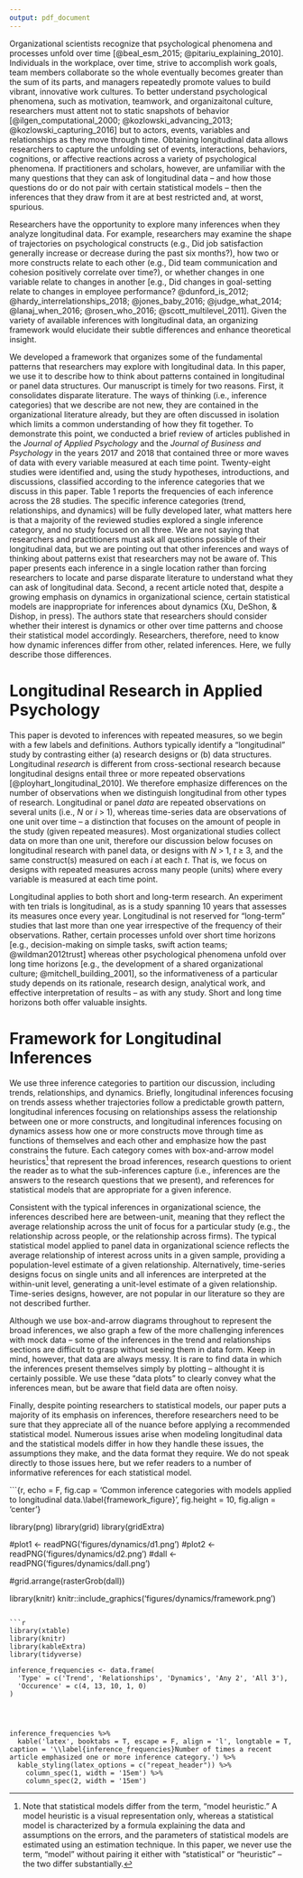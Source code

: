 ```yaml
---
output: pdf_document
---
```


Organizational scientists recognize that psychological phenomena and processes unfold over time [@beal_esm_2015; @pitariu_explaining_2010]. Individuals in the workplace, over time, strive to accomplish work goals, team members collaborate so the whole eventually becomes greater than the sum of its parts, and managers repeatedly promote values to build vibrant, innovative work cultures. To better understand psychological phenomena, such as motivation, teamwork, and organizaitonal culture, researchers must attent not to static snapshots of behavior  [@ilgen_computational_2000; @kozlowski_advancing_2013; @kozlowski_capturing_2016] but to actors, events, variables and relationships as they move through time. Obtaining longitudinal data allows researchers to capture the unfolding set of events, interactions, behaviors, cognitions, or affective reactions across a variety of psychological phenomena. If practitioners and scholars, however, are unfamiliar with the many questions that they can ask of longitudinal data -- and how those questions do or do not pair with certain statistical models -- then the inferences that they draw from it are at best restricted and, at worst, spurious.  

Researchers have the opportunity to explore many inferences when they analyze longitudinal data. For example, researchers may examine the shape of trajectories on psychological constructs (e.g., Did job satisfaction generally increase or decrease during the past six months?), how two or more constructs relate to each other (e.g., Did team communication and cohesion positively correlate over time?), or whether changes in one variable relate to changes in another [e.g., Did changes in goal-setting relate to changes in employee performance? @dunford_is_2012; @hardy_interrelationships_2018; @jones_baby_2016; @judge_what_2014; @lanaj_when_2016; @rosen_who_2016; @scott_multilevel_2011]. Given the variety of available inferences with longitudinal data, an organizing framework would elucidate their subtle differences and enhance theoretical insight.

We developed a framework that organizes some of the fundamental patterns that researchers may explore with longitudinal data. In this paper, we use it to describe how to think about patterns contained in longitudinal or panel data structures. Our manuscript is timely for two reasons. First, it consolidates disparate literature. The ways of thinking (i.e., inference categories) that we describe are not new, they are contained in the organizational literature already, but they are often discussed in isolation which limits a common understanding of how they fit together. To demonstrate this point, we conducted a brief review of articles published in the *Journal of Applied Psychology* and the *Journal of Business and Psychology* in the years 2017 and 2018 that contained three or more waves of data with every variable measured at each time point. Twenty-eight studies were identified and, using the study hypotheses, introductions, and discussions, classified according to the inference categories that we discuss in this paper. Table 1 reports the frequencies of each inference across the 28 studies. The specific inference categories (trend, relationships, and dynamics) will be fully developed later, what matters here is that a majority of the reviewed studies explored a single inference category, and no study focused on all three. We are not saying that researchers and practitioners must ask all questions possible of their longitudinal data, but we are pointing out that other inferences and ways of thinking about patterns exist that researchers may not be aware of. This paper presents each inference in a single location rather than forcing researchers to locate and parse disparate literature to understand what they can ask of longitudinal data. Second, a recent article noted that, despite a growing emphasis on dynamics in organizational science, certain statistical models are inappropriate for inferences about dynamics (Xu, DeShon, & Dishop, in press). The authors state that researchers should consider whether their interest is dynamics or other over time patterns and choose their statistical model accordingly. Researchers, therefore, need to know how dynamic inferences differ from other, related inferences. Here, we fully describe those differences. 

# Longitudinal Research in Applied Psychology

This paper is devoted to inferences with repeated measures, so we begin with a few labels and definitions. Authors typically identify a "longitudinal" study by contrasting either (a) research designs or (b) data structures. Longitudinal *research* is different from cross-sectional research because longitudinal designs entail three or more repeated observations [@ployhart_longitudinal_2010]. We therefore emphasize differences on the number of observations when we distinguish longitudinal from other types of research. Longitudinal or panel *data* are repeated observations on several units (i.e., $N$ or $i$ > 1), whereas time-series data are observations of one unit over time -- a distinction that focuses on the amount of people in the study (given repeated measures). Most organizational studies collect data on more than one unit, therefore our discussion below focuses on longitudinal research with panel data, or designs with $N$ > 1, $t$ $\geq$ 3, and the same construct(s) measured on each $i$ at each $t$. That is, we focus on designs with repeated measures across many people (units) where every variable is measured at each time point. 

Longitudinal applies to both short and long-term research. An experiment with ten trials is longitudinal, as is a study spanning 10 years that assesses its measures once every year. Longitudinal is not reserved for "long-term" studies that last more than one year irrespective of the frequency of their observations. Rather, certain processes unfold over short time horizons [e.g., decision-making on simple tasks, swift action teams; @wildman2012trust] whereas other psychological phenomena unfold over long time horizons [e.g., the development of a shared organizational culture; @mitchell_building_2001], so the informativeness of a particular study depends on its rationale, research design, analytical work, and effective interpretation of results -- as with any study. Short and long time horizons both offer valuable insights.

\begin{center}

------------

Insert Table 1 about here

------------

\end{center}

# Framework for Longitudinal Inferences

We use three inference categories to partition our discussion, including trends, relationships, and dynamics. Briefly, longitudinal inferences focusing on trends assess whether trajectories follow a predictable growth pattern, longitudinal inferences focusing on relationships assess the relationship between one or more constructs, and longitudinal inferences focusing on dynamics assess how one or more constructs move through time as functions of themselves and each other and emphasize how the past constrains the future. Each category comes with box-and-arrow model heuristics[^1] that represent the broad inferences, research questions to orient the reader as to what the sub-inferences capture (i.e., inferences are the answers to the research questions that we present), and references for statistical models that are appropriate for a given inference. 

Consistent with the typical inferences in organizational science, the inferences described here are between-unit, meaning that they reflect the average relationship across the unit of focus for a particular study (e.g., the relationship across people, or the relationship across firms). The typical statistical model applied to panel data in organizational science reflects the average relationship of interest across units in a given sample, providing a population-level estimate of a given relationship. Alternatively, time-series designs focus on single units and all inferences are interpreted at the within-unit level, generating a unit-level estimate of a given relationship. Time-series designs, however, are not popular in our literature so they are not described further. 

Although we use box-and-arrow diagrams throughout to represent the broad inferences, we also graph a few of the more challenging inferences with mock data -- some of the inferences in the trend and relationships sections are difficult to grasp without seeing them in data form. Keep in mind, however, that data are always messy. It is rare to find data in which the inferences present themselves simply by plotting -- althought it is certainly possible. We use these "data plots" to clearly convey what the inferences mean, but be aware that field data are often noisy. 

Finally, despite pointing researchers to statistical models, our paper puts a majority of its emphasis on inferences, therefore researchers need to be sure that they appreciate all of the nuance before applying a recommended statistical model. Numerous issues arise when modeling longitudinal data and the statistical models differ in how they handle these issues, the assumptions they make, and the data format they require. We do not speak directly to those issues here, but we refer readers to a number of informative references for each statistical model. 

[^1]: Note that statistical models differ from the term, "model heuristic." A model heuristic is a visual representation only, whereas a statistical model is characterized by a formula explaining the data and assumptions on the errors, and the parameters of statistical models are estimated using an estimation technique. In this paper, we never use the term, "model" without pairing it either with "statistical" or "heuristic" -- the two differ substantially.


```{r, echo = F, fig.cap = 'Common inference categories with models applied to longitudinal data.\\label{framework_figure}', fig.height = 10, fig.align = 'center'}

library(png)
library(grid)
library(gridExtra)

#plot1 <- readPNG('figures/dynamics/d1.png')
#plot2 <- readPNG('figures/dynamics/d2.png')
#dall <- readPNG('figures/dynamics/dall.png')

#grid.arrange(rasterGrob(dall))

library(knitr)
knitr::include_graphics('figures/dynamics/framework.png')

```

```r
library(xtable)
library(knitr)
library(kableExtra)
library(tidyverse)

inference_frequencies <- data.frame(
  'Type' = c('Trend', 'Relationships', 'Dynamics', 'Any 2', 'All 3'),
  'Occurence' = c(4, 13, 10, 1, 0)
)




inference_frequencies %>%
  kable('latex', booktabs = T, escape = F, align = 'l', longtable = T, caption = '\\label{inference_frequencies}Number of times a recent article emphasized one or more inference category.') %>%
  kable_styling(latex_options = c("repeat_header")) %>%
    column_spec(1, width = '15em') %>%
    column_spec(2, width = '15em')
```
